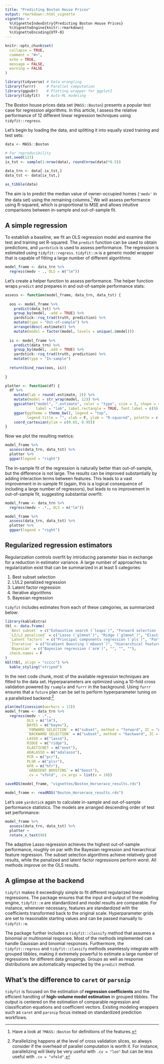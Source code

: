 ```yaml
---
title: "Predicting Boston House Prices"
output: rmarkdown::html_vignette
vignette: >
  %\VignetteIndexEntry{Predicting Boston House Prices}
  %\VignetteEngine{knitr::rmarkdown}
  %\VignetteEncoding{UTF-8}
---
```


```r
knitr::opts_chunk$set(
  collapse = TRUE,
  comment = "#>",
  echo = TRUE,
  message = FALSE,
  warning = FALSE
)
```

```r
library(tidyverse) # Data wrangling
library(furrr)     # Parallel computation
library(ggpubr)    # Plotting wrapper for ggplot2
library(tidyfit)   # Auto-ML modeling
```

The Boston house prices data set (`MASS::Boston`) presents a popular test case for regression algorithms. In this article, I assess the relative performance of 12 different linear regression techniques using `tidyfit::regress`.

Let's begin by loading the data, and splitting it into equally sized training and test sets:

```r
data <- MASS::Boston

# For reproducibility
set.seed(123)
ix_tst <- sample(1:nrow(data), round(nrow(data)*0.5))

data_trn <- data[-ix_tst,]
data_tst <- data[ix_tst,]

as_tibble(data)
```

The aim is to predict the median value of owner-occupied homes (`'medv'` in the data set) using the remaining columns.^[Have a look at `?MASS::Boston` for definitions of the features.] We will assess performance using R-squared, which is proportional to MSE and allows intuitive comparisons between in-sample and out-of-sample fit.

## A simple regression

To establish a baseline, we fit an OLS regression model and examine the test and training set R-squared. The `predict` function can be used to obtain predictions, and `yardstick` is used to assess performance. The regression is estimated using `tidyfit::regress`. `tidyfit::m` is a generic model wrapper that is capable of fitting a large number of different algorithms:

```r
model_frame <- data_trn %>% 
  regress(medv ~ ., OLS = m("lm"))
```

Let's create a helper function to assess performance. The helper function wraps `predict` and prepares in and out-of-sample performance stats:

```r
assess <- function(model_frame, data_trn, data_tst) {
  
  oos <- model_frame %>% 
    predict(data_tst) %>% 
    group_by(model, .add = TRUE) %>% 
    yardstick::rsq_trad(truth, prediction) %>% 
    mutate(type = "Out-of-sample") %>% 
    arrange(desc(.estimate)) %>% 
    mutate(model = factor(model, levels = unique(.$model)))
  
  is <- model_frame %>% 
    predict(data_trn) %>% 
    group_by(model, .add = TRUE) %>% 
    yardstick::rsq_trad(truth, prediction) %>% 
    mutate(type = "In-sample")
  
  return(bind_rows(oos, is))
  
}

plotter <- function(df) {
  df %>% 
    mutate(lab = round(.estimate, 2)) %>% 
    mutate(model = str_wrap(model, 12)) %>% 
    ggscatter("model", ".estimate", color = "type", size = 3, shape = 4, 
              label = "lab", label.rectangle = TRUE, font.label = c(9), repel = T) %>% 
    ggpar(ggtheme = theme_bw(), legend = "top", 
          legend.title = "", xlab = F, ylab = "R-squared", palette = c("firebrick", "darkblue")) +
    coord_cartesian(ylim = c(0.65, 0.95))
}
```

Now we plot the resulting metrics:

```r
model_frame %>% 
  assess(data_trn, data_tst) %>% 
  plotter %>% 
  ggpar(legend = "right")
```

The in-sample fit of the regression is naturally better than out-of-sample, but the difference is not large. The results can be improved substantially by adding interaction terms between features. This leads to a vast improvement in in-sample fit (again, this is a logical consequence of including a large number of regressors), but leads to no improvement in out-of-sample fit, suggesting substantial overfit:

```r
model_frame <- data_trn %>% 
  regress(medv ~ .*., OLS = m("lm"))

model_frame %>% 
  assess(data_trn, data_tst) %>% 
  plotter %>% 
  ggpar(legend = "right")
```

## Regularized regression estimators

Regularization controls overfit by introducing parameter bias in exchange for a reduction in estimator variance. A large number of approaches to regularization exist that can be summarized in at least 5 categories:

1. Best subset selection
2. L1/L2 penalized regression
3. Latent factor regression
4. Iterative algorithms
5. Bayesian regression

`tidyfit` includes estimates from each of these categories, as summarized below:

```r
library(kableExtra)
tbl <- data.frame(
  `Best subset` = c("Exhaustive search (`leaps`)", "Forward selection (`leaps`)", "Backward selection (`leaps`)", ""),
  `L2/L2 penalized` = c("Lasso (`glmnet`)", "Ridge (`glmnet`)", "ElasticNet (`glmnet`)", "Adaptive Lasso (`glmnet`)"),
  `Latent factors` = c("Principal components regression (`pls`)", "Partial least squares (`pls`)", "", ""),
  `Iterative` = c("Gradient Boosting (`mboost`)", "Hierarchical feature regression (`hfr`)", "", ""),
  `Bayesian` = c("Bayesian regression (`arm`)", "", "", ""),
  check.names = F
)
kbl(tbl, align = "ccccc") %>% 
  kable_styling("striped")

```

In the next code chunk, most of the available regression techniques are fitted to the data set. Hyperparameters are optimized using a 10-fold cross validation powered by `rsample` and `furrr` in the background. Using `furrr` ensures that a `future` plan can be set to perform hyperparameter tuning on a parallelized backend:^[Parallelizing happens at the level of cross validation slices, so always consider if the overhead of parallel computation is worth it. For instance, parallelizing will likely be very useful with `.cv = "loo"` but can be less useful with `.cv = "vfold"`.]

```r
plan(multisession(workers = 12))
model_frame <- data_trn %>% 
  regress(medv ~ .*., 
          OLS = m("lm"),
          BAYES = m("bayes"),
          `FORWARD SELECTION` = m("subset", method = "forward", IC = "AIC"),
          `BACKWARD SELECTION` = m("subset", method = "backward", IC = "AIC"),
          LASSO = m("lasso"), 
          RIDGE = m("ridge"), 
          ELASTICNET = m("enet"), 
          ADALASSO = m("adalasso"),
          PCR = m("pcr"), 
          PLSR = m("plsr"), 
          HFR = m("hfr"), 
          `GRADIENT BOOSTING` = m("boost"),
          .cv = "vfold", .cv_args = list(v = 10))
```

```r
saveRDS(model_frame, "vignettes/Boston_Horserace_results.rds")
```

```r
model_frame <- readRDS("Boston_Horserace_results.rds")
```

Let's use `yardstick` again to calculate in-sample and out-of-sample performance statistics. The models are arranged descending order of test set performance:

```r
model_frame %>% 
  assess(data_trn, data_tst) %>% 
  plotter +
  rotate_x_text(90)
```

The adaptive Lasso regression achieves the highest out-of-sample performance, roughly on par with the Bayesian regression and hierarchical feature regression. The subset selection algorithms achieve relatively good results, while the penalized and latent factor regressions perform worst. All methods improve on the OLS results.

## A glimpse at the backend

`tidyfit` makes it exceedingly simple to fit different regularized linear regressions. The package ensures that the input and output of the modeling engine, `tidyfit::m` are standardized and model results are comparable. For instance, whenever necessary, features are standardized with the coefficients transformed back to the original scale. Hyperparameter grids are set to reasonable starting values and can be passed manually to `tidyfit::m`.

The package further includes a `tidyfit::classify` method that assumes a binomial or multinomial response. Most of the methods implemented can handle Gaussian and binomial responses. Furthermore, the `tidyfit::regress` and `tidyfit::classify` methods seamlessly integrate with grouped tibbles, making it extremely powerful to estimate a large number of regressions for different data groupings. Groups as well as response distributions are automatically respected by the `predict` method.

## What's the difference to `caret` or `parsnip`

`tidyfit` is focused on the estimation of **regression coefficients** and the efficient handling of **high-volume model estimation** in grouped tibbles. The output is centered on the estimation of comparable regression and classification equations and coefficient vectors. Existing modeling wrappers such as `caret` and `parsnip` focus instead on standardized prediction workflows.
